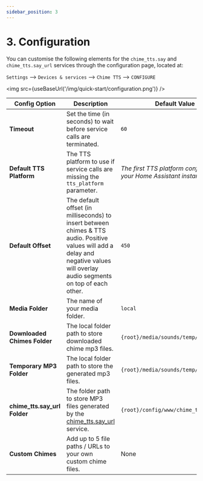 ```yaml
---
sidebar_position: 3
---
```



# 3. Configuration

You can customise the following elements for the `chime_tts.say` and `chime_tts.say_url` services through the configuration page, located at:

`Settings` --> `Devices & services` --> `Chime TTS` --> `CONFIGURE`

<img src={useBaseUrl('/img/quick-start/configuration.png')} />


| Config Option | Description | Default Value |
|-------------------------|----------------------------------------------------------------------------------------------------------------------------|--------------------------------------------------|
| **Timeout** | Set the time (in seconds) to wait before service calls are terminated. | `60` |
| **Default TTS Platform** | The TTS platform to use if service calls are missing the `tts_platform` parameter. | *The first TTS platform configured in your Home Assistant instance.* |
| **Default Offset** | The default offset (in milliseconds) to insert between chimes & TTS audio. Positive values will add a delay and negative values will overlay audio segments on top of each other. | `450` |
| **Media Folder** | The name of your media folder. | `local` |
| **Downloaded Chimes Folder**| The local folder path to store downloaded chime mp3 files. | `{root}/media/sounds/temp/chime_tts/` |
| **Temporary MP3 Folder**| The local folder path to store the generated mp3 files. | `{root}/media/sounds/temp/chime_tts/` |
| **chime_tts.say_url Folder** | The folder path to store MP3 files generated by the [chime_tts.say_url](../say_url-service/service) service. | `{root}/config/www/chime_tts/`
| **Custom Chimes** | Add up to 5 file paths / URLs to your own custom chime files. | None |